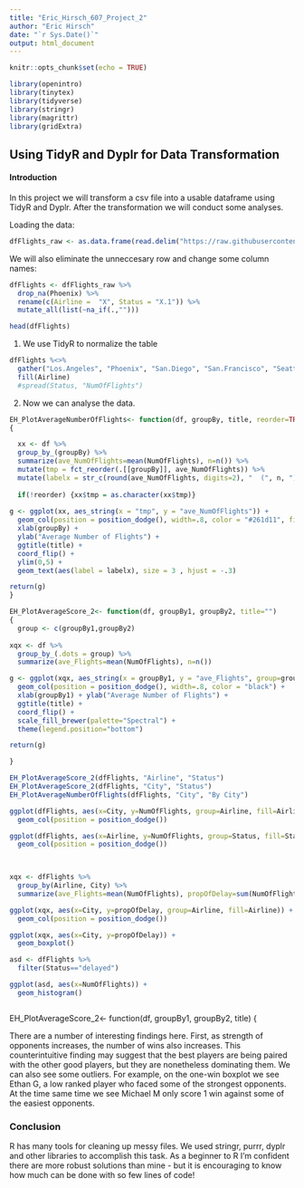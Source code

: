 ```yaml
---
title: "Eric_Hirsch_607_Project_2"
author: "Eric Hirsch"
date: "`r Sys.Date()`"
output: html_document
---
```


```r
knitr::opts_chunk$set(echo = TRUE)
```

```r
library(openintro)
library(tinytex)
library(tidyverse)
library(stringr)
library(magrittr)
library(gridExtra)
```

## Using TidyR and Dyplr for Data Transformation

#### Introduction 

In this project we will transform a csv file into a usable dataframe using TidyR and Dyplr. After the transformation we will conduct some analyses.

Loading the data:

``` r
dfFlights_raw <- as.data.frame(read.delim("https://raw.githubusercontent.com/ericonsi/CUNY_607/main/Projects/Project%202/Flights.csv", header = TRUE, stringsAsFactors = TRUE, sep=","))
```

We will also eliminate the unneccesary row and change some column names:

```r
dfFlights <- dfFlights_raw %>% 
  drop_na(Phoenix) %>%
  rename(c(Airline =  "X", Status = "X.1")) %>%
  mutate_all(list(~na_if(.,"")))

head(dfFlights)
```


  
1. We use TidyR to normalize the table

```r

dfFlights %<>%
  gather("Los.Angeles", "Phoenix", "San.Diego", "San.Francisco", "Seattle", key="City", value="NumOfFlights") %<>%
  fill(Airline)
  #spread(Status, "NumOfFlights")

```

2. Now we can analyse the data.


``` r

EH_PlotAverageNumberOfFlights<- function(df, groupBy, title, reorder=TRUE)
{

  xx <- df %>% 
  group_by_(groupBy) %>% 
  summarize(ave_NumOfFlights=mean(NumOfFlights), n=n()) %>%
  mutate(tmp = fct_reorder(.[[groupBy]], ave_NumOfFlights)) %>%
  mutate(labelx = str_c(round(ave_NumOfFlights, digits=2), "  (", n, ")"))
  
  if(!reorder) {xx$tmp = as.character(xx$tmp)}
  
g <- ggplot(xx, aes_string(x = "tmp", y = "ave_NumOfFlights")) + 
  geom_col(position = position_dodge(), width=.8, color = "#261d11", fill = "#912742") + 
  xlab(groupBy) + 
  ylab("Average Number of Flights") +
  ggtitle(title) +
  coord_flip() +
  ylim(0,5) +
  geom_text(aes(label = labelx), size = 3 , hjust = -.3)

return(g)
}
```

```r

EH_PlotAverageScore_2<- function(df, groupBy1, groupBy2, title="")
{
  group <- c(groupBy1,groupBy2) 
  
xqx <- df %>% 
  group_by_(.dots = group) %>% 
  summarize(ave_Flights=mean(NumOfFlights), n=n())

g <- ggplot(xqx, aes_string(x = groupBy1, y = "ave_Flights", group=groupBy2, fill=groupBy2)) + 
  geom_col(position = position_dodge(), width=.8, color = "black") + 
  xlab(groupBy1) + ylab("Average Number of Flights") +
  ggtitle(title) +  
  coord_flip() +
  scale_fill_brewer(palette="Spectral") +
  theme(legend.position="bottom")

return(g)

}
```
```r
EH_PlotAverageScore_2(dfFlights, "Airline", "Status")
EH_PlotAverageScore_2(dfFlights, "City", "Status")
EH_PlotAverageNumberOfFlights(dfFlights, "City", "By City")

ggplot(dfFlights, aes(x=City, y=NumOfFlights, group=Airline, fill=Airline)) +
  geom_col(position = position_dodge())

ggplot(dfFlights, aes(x=Airline, y=NumOfFlights, group=Status, fill=Status)) +
  geom_col(position = position_dodge())


  
xqx <- dfFlights %>% 
  group_by(Airline, City) %>% 
  summarize(ave_Flights=mean(NumOfFlights), propOfDelay=sum(NumOfFlights[Status=="delayed"])/sum(NumOfFlights))

ggplot(xqx, aes(x=City, y=propOfDelay, group=Airline, fill=Airline)) +
  geom_col(position = position_dodge())

ggplot(xqx, aes(x=City, y=propOfDelay)) +
  geom_boxplot()

asd <- dfFlights %>%
  filter(Status=="delayed")

ggplot(asd, aes(x=NumOfFlights)) +
  geom_histogram()



```


EH_PlotAverageScore_2<- function(df, groupBy1, groupBy2, title)
{

There are a number of interesting findings here. First, as strength of opponents increases, the number of wins also increases.  This counterintuitive finding may suggest that the best players are being paired with the other good players, but they are nonetheless dominating them.  We can also see some outliers.  For example, on the one-win boxplot we see Ethan G, a low ranked player who faced some of the strongest opponents. At the time same time we see Michael M only score 1 win against some of the easiest opponents.

### Conclusion

R has many tools for cleaning up messy files.  We used stringr, purrr, dyplr and other libraries to accomplish this task.  As a beginner to R I'm confident there are more robust solutions than mine - but it is encouraging to know how much can be done with so few lines of code!



